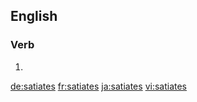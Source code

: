 ==English==

===Verb===
{{head|en|verb form}}

# {{en-third-person singular of|satiate}}

[[de:satiates]]
[[fr:satiates]]
[[ja:satiates]]
[[vi:satiates]]